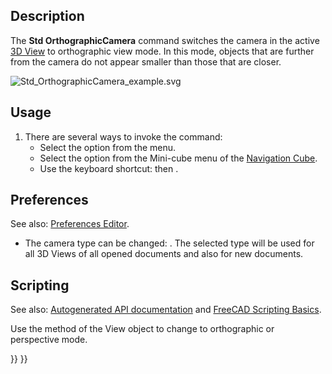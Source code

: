 <languages/>
<translate>

<!--T:15-->
{{Docnav
|[[Std_ViewCreate|ViewCreate]]
|[[Std_PerspectiveCamera|PerspectiveCamera]]
|[[Std_View_Menu|Std View Menu]]
|IconL=Std_ViewCreate.svg
|IconR=Std_PerspectiveCamera.svg
|IconC=Freecad.svg
}}

<!--T:1-->
{{GuiCommand
|Name=Std OrthographicCamera
|MenuLocation=View → Orthographic view
|Workbenches=All
|Shortcut={{KEY|V}} {{KEY|O}}
|SeeAlso=[[Std_PerspectiveCamera|Std PerspectiveCamera]]
}}

==Description== <!--T:2-->

<!--T:9-->
The '''Std OrthographicCamera''' command switches the camera in the active [[3D_View|3D View]] to orthographic view mode. In this mode, objects that are further from the camera do not appear smaller than those that are closer.

</translate>
[[Image:Std_OrthographicCamera_example.svg]]
<translate>
<!--T:16-->
{{Caption|Two cubes with the same dimensions in orthographic view}}

==Usage== <!--T:3-->

<!--T:17-->
# There are several ways to invoke the command:
#* Select the {{MenuCommand|View → [[Image:Std_OrthographicCamera.svg|16px]] Orthographic view}} option from the menu.
#* Select the {{MenuCommand|[[Image:Std_OrthographicCamera.svg|16px]] Orthographic view}} option from the Mini-cube menu of the [[Navigation_Cube|Navigation Cube]].
#* Use the keyboard shortcut: {{KEY|V}} then {{KEY|O}}.

==Preferences== <!--T:20-->

<!--T:26-->
See also: [[Preferences_Editor|Preferences Editor]].

<!--T:21-->
* The camera type can be changed: {{MenuCommand|Edit → Preferences → Display → 3D View → Camera type}}. The selected type will be used for all 3D Views of all opened documents and also for new documents.

==Scripting== <!--T:22-->

<!--T:23-->
See also: [https://freecad.github.io/SourceDoc/ Autogenerated API documentation] and [[FreeCAD_Scripting_Basics|FreeCAD Scripting Basics]].

<!--T:24-->
Use the {{incode|setCameraType}} method of the View object to change to orthographic or perspective mode.

</translate>
{{Code|code=
import FreeCADGui

view = FreeCADGui.ActiveDocument.ActiveView
view.setCameraType("Perspective")
view.setCameraType("Orthographic")
view.getCameraType()
}}
<translate>


<!--T:25-->
{{Docnav
|[[Std_ViewCreate|ViewCreate]]
|[[Std_PerspectiveCamera|PerspectiveCamera]]
|[[Std_View_Menu|Std View Menu]]
|IconL=Std_ViewCreate.svg
|IconR=Std_PerspectiveCamera.svg
|IconC=Freecad.svg
}}

</translate>
{{Std_Base_navi{{#translation:}}}}
{{Userdocnavi{{#translation:}}}}